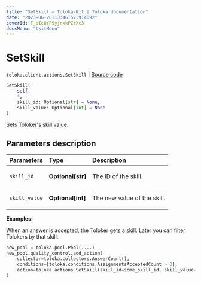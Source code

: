 ```yaml
---
title: "SetSkill — Toloka-Kit | Toloka documentation"
date: "2023-06-20T13:46:57.914092"
coverId: F_bIcOYF9yjrxkPZrXc3
docsMenu: "tkitMenu"
---
```


# SetSkill

`toloka.client.actions.SetSkill` | [Source code](https://github.com/Toloka/toloka-kit/blob/v1.2.0/src/client/actions.py#L159)

```python
SetSkill(
    self,
    *,
    skill_id: Optional[str] = None,
    skill_value: Optional[int] = None
)
```

Sets Toloker's skill value.

## Parameters description

| Parameters | Type | Description |
| :----------| :----| :-----------|
`skill_id`|**Optional\[str\]**|<p>The ID of the skill.</p>
`skill_value`|**Optional\[int\]**|<p>The new value of the skill.</p>

**Examples:**

When an answer is accepted, the Toloker gets a skill. Later you can filter Tolokers by that skill.

```python
new_pool = toloka.pool.Pool(....)
new_pool.quality_control.add_action(
    collector=toloka.collectors.AnswerCount(),
    conditions=[toloka.conditions.AssignmentsAcceptedCount > 0],
    action=toloka.actions.SetSkill(skill_id=some_skill_id, skill_value=1),
)
```
